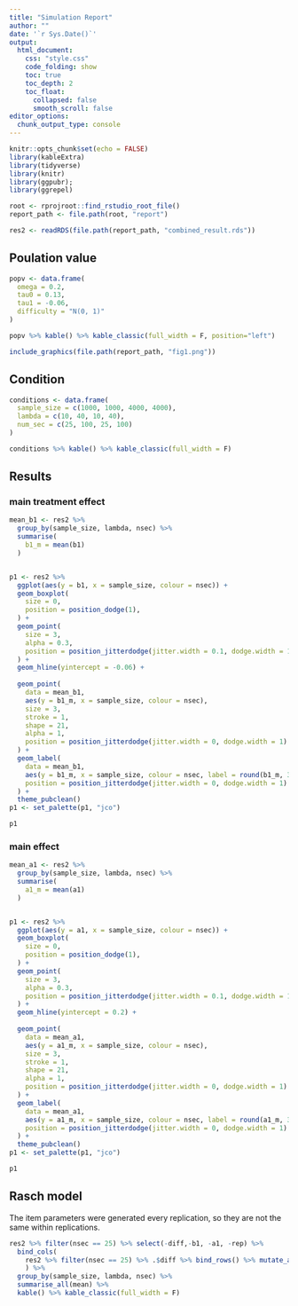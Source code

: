 ```yaml
---
title: "Simulation Report"
author: ""
date: '`r Sys.Date()`'
output:
  html_document:
    css: "style.css"
    code_folding: show
    toc: true
    toc_depth: 2
    toc_float:
      collapsed: false
      smooth_scroll: false
editor_options:
  chunk_output_type: console
---
```


```r
knitr::opts_chunk$set(echo = FALSE)
library(kableExtra)
library(tidyverse)
library(knitr)
library(ggpubr); 
library(ggrepel)

root <- rprojroot::find_rstudio_root_file()
report_path <- file.path(root, "report")

res2 <- readRDS(file.path(report_path, "combined_result.rds"))
```

## Poulation value

<div class = "row">
<div class = "col-md-6">
```r

popv <- data.frame(
  omega = 0.2,
  tau0 = 0.13,
  tau1 = -0.06,
  difficulty = "N(0, 1)"
)

popv %>% kable() %>% kable_classic(full_width = F, position="left")
```
</div>

<div class = "col-md-6">
```r
include_graphics(file.path(report_path, "fig1.png"))
```
</div>
</div>


## Condition

```r
conditions <- data.frame(
  sample_size = c(1000, 1000, 4000, 4000),
  lambda = c(10, 40, 10, 40),
  num_sec = c(25, 100, 25, 100)
)

conditions %>% kable() %>% kable_classic(full_width = F)
```

## Results

### main treatment effect 

```r
mean_b1 <- res2 %>% 
  group_by(sample_size, lambda, nsec) %>% 
  summarise(
    b1_m = mean(b1)
  )


p1 <- res2 %>% 
  ggplot(aes(y = b1, x = sample_size, colour = nsec)) +
  geom_boxplot(
    size = 0,
    position = position_dodge(1),
  ) +
  geom_point(
    size = 3,
    alpha = 0.3,
    position = position_jitterdodge(jitter.width = 0.1, dodge.width = 1)
  ) +
  geom_hline(yintercept = -0.06) +
  
  geom_point(
    data = mean_b1,
    aes(y = b1_m, x = sample_size, colour = nsec),
    size = 3, 
    stroke = 1, 
    shape = 21,
    alpha = 1,
    position = position_jitterdodge(jitter.width = 0, dodge.width = 1)
  ) +
  geom_label(
    data = mean_b1,
    aes(y = b1_m, x = sample_size, colour = nsec, label = round(b1_m, 3)),
    position = position_jitterdodge(jitter.width = 0, dodge.width = 1)
  ) +
  theme_pubclean()
p1 <- set_palette(p1, "jco")
```


```r
p1
```

### main effect 

```r
mean_a1 <- res2 %>% 
  group_by(sample_size, lambda, nsec) %>% 
  summarise(
    a1_m = mean(a1)
  )


p1 <- res2 %>% 
  ggplot(aes(y = a1, x = sample_size, colour = nsec)) +
  geom_boxplot(
    size = 0,
    position = position_dodge(1),
  ) +
  geom_point(
    size = 3,
    alpha = 0.3,
    position = position_jitterdodge(jitter.width = 0.1, dodge.width = 1)
  ) +
  geom_hline(yintercept = 0.2) +
  
  geom_point(
    data = mean_a1,
    aes(y = a1_m, x = sample_size, colour = nsec),
    size = 3, 
    stroke = 1, 
    shape = 21,
    alpha = 1,
    position = position_jitterdodge(jitter.width = 0, dodge.width = 1)
  ) +
  geom_label(
    data = mean_a1,
    aes(y = a1_m, x = sample_size, colour = nsec, label = round(a1_m, 3)),
    position = position_jitterdodge(jitter.width = 0, dodge.width = 1)
  ) +
  theme_pubclean()
p1 <- set_palette(p1, "jco")
```


```r
p1
```

## Rasch model

The item parameters were generated every replication, so they are not the same within replications.

```r
res2 %>% filter(nsec == 25) %>% select(-diff,-b1, -a1, -rep) %>% 
  bind_cols(
    res2 %>% filter(nsec == 25) %>% .$diff %>% bind_rows() %>% mutate_all(round, 3)
    ) %>% 
  group_by(sample_size, lambda, nsec) %>% 
  summarise_all(mean) %>% 
  kable() %>% kable_classic(full_width = F)

```

